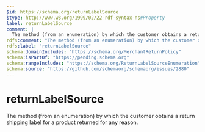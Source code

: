 ```yaml
---
$id: https://schema.org/returnLabelSource
$type: http://www.w3.org/1999/02/22-rdf-syntax-ns#Property
label: returnLabelSource
comment: |
  The method (from an enumeration) by which the customer obtains a return shipping label for a product returned for any reason.
rdfs:comment: "The method (from an enumeration) by which the customer obtains a return shipping label for a product returned for any reason."
rdfs:label: "returnLabelSource"
schema:domainIncludes: "https://schema.org/MerchantReturnPolicy"
schema:isPartOf: "https://pending.schema.org"
schema:rangeIncludes: "https://schema.org/ReturnLabelSourceEnumeration"
schema:source: "https://github.com/schemaorg/schemaorg/issues/2880"
---
```


# returnLabelSource

The method (from an enumeration) by which the customer obtains a return shipping label for a product returned for any reason.

